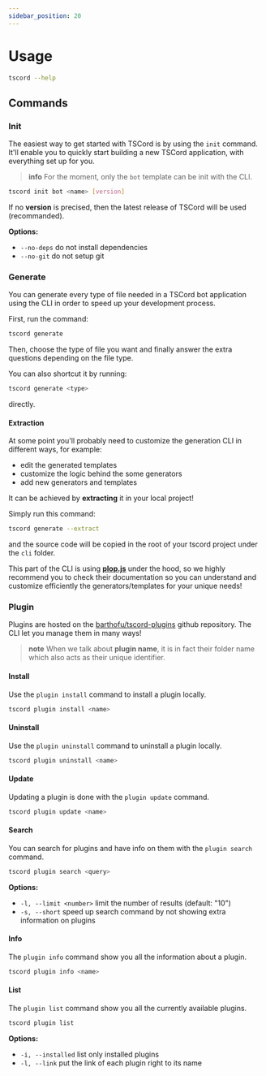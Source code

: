 ```yaml
---
sidebar_position: 20
---
```


# Usage

```bash
tscord --help
```

## Commands

### Init

The easiest way to get started with TSCord is by using the `init` command. It'll enable you to quickly start building a new TSCord application, with everything set up for you.

> **info**
> For the moment, only the `bot` template can be init with the CLI.

```bash
tscord init bot <name> [version]
```

If no **version** is precised, then the latest release of TSCord will be used (recommanded).

**Options:**
- `--no-deps` do not install dependencies
- `--no-git` do not setup git

### Generate

You can generate every type of file needed in a TSCord bot application using the CLI in order to speed up your development process.

First, run the command:
```bash
tscord generate
```
Then, choose the type of file you want and finally answer the extra questions depending on the file type.

You can also shortcut it by running:
```bash
tscord generate <type>
```
directly.

#### __Extraction__

At some point you'll probably need to customize the generation CLI in different ways, for example:
- edit the generated templates
- customize the logic behind the some generators
- add new generators and templates 

It can be achieved by **extracting** it in your local project!

Simply run this command:
```bash
tscord generate --extract
```
and the source code will be copied in the root of your tscord project under the `cli` folder.

This part of the CLI is using **[plop.js](https://plopjs.com/)** under the hood, so we highly recommend you to check their documentation so you can understand and customize efficiently the generators/templates for your unique needs!

### __Plugin__

Plugins are hosted on the [barthofu/tscord-plugins](https://github.com/barthofu/tscord-plugins) github repository. 
The CLI let you manage them in many ways!

> **note**
> When we talk about **plugin name**, it is in fact their folder name which also acts as their unique identifier.

#### __Install__

Use the `plugin install` command to install a plugin locally.

```bash
tscord plugin install <name>
```

#### __Uninstall__

Use the `plugin uninstall` command to uninstall a plugin locally.

```bash
tscord plugin uninstall <name>
```

#### __Update__

Updating a plugin is done with the `plugin update` command.

```bash
tscord plugin update <name>
```

#### __Search__

You can search for plugins and have info on them with the `plugin search` command.

```bash
tscord plugin search <query>
```

**Options:**
- `-l, --limit <number>` limit the number of results (default: "10")
- `-s, --short` speed up search command by not showing extra information on plugins

#### __Info__

The `plugin info` command show you all the information about a plugin.

```bash
tscord plugin info <name>
```

#### __List__

The `plugin list` command show you all the currently available plugins.

```bash
tscord plugin list
```

**Options:**
- `-i, --installed` list only installed plugins
- `-l, --link` put the link of each plugin right to its name